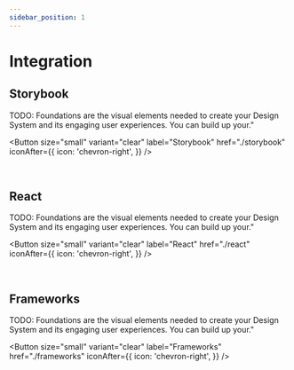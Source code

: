 ```yaml
---
sidebar_position: 1
---
```



# Integration

## Storybook

<div ks-theme="docs">

TODO: Foundations are the visual elements needed to create your Design System
and its engaging user experiences. You can build up your."

<Button
  size="small"
  variant="clear"
  label="Storybook"
  href="./storybook"
  iconAfter={{
    icon: 'chevron-right',
  }}
/>

<br />

  <Columns columns={3} gutter="md" switchAt={768}>
    <TeaserBox
      topic="JSON Schema"
      text="TODO: Foundations are the visual elements needed to create your Design System and its engaging user experiences. You can build up your."
      link={{
        href: './storybook/schema',
        label: 'TODO',
        variant: 'clear',
        size: 'small',
        iconAnimation: true,
        iconAfter: {
          icon: 'chevron-right',
        },
      }}
    />
    <TeaserBox
      topic="Design & Component Token"
      text="TODO: Foundations are the visual elements needed to create your Design System and its engaging user experiences. You can build up your."
      link={{
        href: './storybook/token',
        label: 'TODOReact',
        variant: 'clear',
        size: 'small',
        iconAnimation: true,
        iconAfter: {
          icon: 'chevron-right',
        },
      }}
    />
    <TeaserBox
      topic="Generated Controls"
      text="TODO: Foundations are the visual elements needed to create your Design System and its engaging user experiences. You can build up your."
      link={{
        href: './storybook/controls',
        label: 'TODO',
        variant: 'clear',
        size: 'small',
        iconAnimation: true,
        iconAfter: {
          icon: 'chevron-right',
        },
      }}
    />
    <TeaserBox
      topic="Premade Stories"
      text="TODO: Foundations are the visual elements needed to create your Design System and its engaging user experiences. You can build up your."
      link={{
        href: './storybook/stories',
        label: 'TODO',
        variant: 'clear',
        size: 'small',
        iconAnimation: true,
        iconAfter: {
          icon: 'chevron-right',
        },
      }}
    />
    <TeaserBox
      topic="Theming"
      text="TODO: Foundations are the visual elements needed to create your Design System and its engaging user experiences. You can build up your."
      link={{
        href: './storybook/theming',
        label: 'TODO',
        variant: 'clear',
        size: 'small',
        iconAnimation: true,
        iconAfter: {
          icon: 'chevron-right',
        },
      }}
    />
  </Columns>
</div>

## React

<div ks-theme="docs">

TODO: Foundations are the visual elements needed to create your Design System
and its engaging user experiences. You can build up your."

<Button
  size="small"
  variant="clear"
  label="React"
  href="./react"
  iconAfter={{
    icon: 'chevron-right',
  }}
/>

<br />
  <Columns columns={3} gutter="md" switchAt={768}>
    <TeaserBox
      topic="Image Rendering"
      text="TODO: Foundations are the visual elements needed to create your Design System and its engaging user experiences. You can build up your."
      link={{
        href: './react/image-rendering',
        label: 'TODO',
        variant: 'clear',
        size: 'small',
        iconAnimation: true,
        iconAfter: {
          icon: 'chevron-right',
        },
      }}
    />
    <TeaserBox
      topic="Rich Text Rendering"
      text="TODO: Foundations are the visual elements needed to create your Design System and its engaging user experiences. You can build up your."
      link={{
        href: './storybook/rich-text-rendering',
        label: 'TODO',
        variant: 'clear',
        size: 'small',
        iconAnimation: true,
        iconAfter: {
          icon: 'chevron-right',
        },
      }}
    />
  </Columns>
</div>

## Frameworks

TODO: Foundations are the visual elements needed to create your Design System
and its engaging user experiences. You can build up your."

<Button
  size="small"
  variant="clear"
  label="Frameworks"
  href="./frameworks"
  iconAfter={{
    icon: 'chevron-right',
  }}
/>

<br />

<div ks-theme="docs">
  <Columns columns={3} gutter="md" switchAt={768}>
    <TeaserBox
      topic="Gatsby"
      text="TODO: Foundations are the visual elements needed to create your Design System and its engaging user experiences. You can build up your."
      link={{
        href: './frameworks/gatsby',
        label: 'TODO',
        variant: 'clear',
        size: 'small',
        iconAnimation: true,
        iconAfter: {
          icon: 'chevron-right',
        },
      }}
    />
    <TeaserBox
      topic="Next.js"
      text="TODO: Foundations are the visual elements needed to create your Design System and its engaging user experiences. You can build up your."
      link={{
        href: './frameworks/nextjs',
        label: 'TODO',
        variant: 'clear',
        size: 'small',
        iconAnimation: true,
        iconAfter: {
          icon: 'chevron-right',
        },
      }}
    />
  </Columns>
</div>
